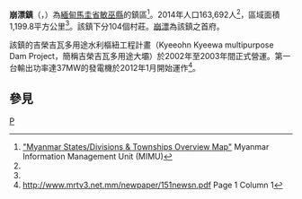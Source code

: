 {{Infobox settlement
|name =崩漂鎮
|native_name = {{lang|my|ပွင့်ဖြူမြို့နယ်}}
|settlement_type = [[敏巫縣|敏巫縣]]鎮區
|image_skyline = 
|image_map = Pwintbyu Township.svg
|mapsize = 
|map_caption = 崩漂鎮在馬圭省的位置
|seat = [[崩漂|崩漂]]
|seat_type = 首府
|subdivision_type = 國家
|subdivision_name = {{flag|Burma}}
|subdivision_type1 = [[缅甸行政区划|省邦]]
|subdivision_name1 = [[馬圭省|馬圭省]]
|subdivision_type2 = [[縣_(緬甸)|縣]]
|subdivision_name2 = [[敏巫縣|敏巫縣]]
|area_total_km2 = 1,199.8
|population_footnotes =<ref name="citypopulation">[http://www.citypopulation.de/php/myanmar-admin.php MYANMAR: Administrative Division]. Citypopulation. 2015-11-24</ref>
|population = 163,692
|population_as_of = 2014
|population_density_km2 = 136.43
|coordinates_display = inline,title
|coordinates_region = MM
|latNS = N
|latd = 20
|latm = 21
|lats = 48
|longEW = E
|longd = 94
|longm = 40
|longs = 10
|elevation_ft = 
|elevation_m = 
|timezone = [[Myanmar_Standard_Time|MST]]
|utc_offset = +6:30
|website =
}}

'''崩漂鎮'''（{{lang-my|ပွင့်ဖြူမြို့နယ်}}，{{lang-en|Pwintbyu Township}}）為[[緬甸|緬甸]][[馬圭省|馬圭省]][[敏巫縣|敏巫縣]]的鎮區<ref name="MIMU001">[http://www.burmalibrary.org/docs6/MIMU001_A3_SD%20&%20Township%20Overview.pdf "Myanmar States/Divisions & Townships Overview Map"] {{webarchive|url=https://web.archive.org/web/20101203160828/http://www.burmalibrary.org/docs6/MIMU001_A3_SD%20%26%20Township%20Overview.pdf |date=2010-12-03 }} Myanmar Information Management Unit (MIMU)</ref>。2014年人口163,692人<ref name=citypopulation/>，區域面積1,199.8平方公里<ref name=citypopulation/>。該鎮下分104個村莊。[[崩漂|崩漂]]為該鎮之首府。

該鎮的吉榮吉瓦多用途水利樞紐工程計畫（Kyeeohn Kyeewa multipurpose Dam Project，簡稱吉榮吉瓦多用途大壩）於2002年至2003年間正式營運。第一台輸出功率達37MW的發電機於2012年1月開始運作<ref>http://www.mrtv3.net.mm/newpaper/151newsn.pdf{{dead link|date=2017年12月 |bot=InternetArchiveBot |fix-attempted=yes }} Page 1 Column 1</ref>。

==參見==
{{Reflist}}

{{馬圭省行政區劃|state=collapsed}}

[[Category:馬圭省鎮區|P]]

{{Burma-geo-stub}}